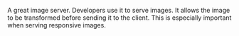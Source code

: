 A great image server. Developers use it to serve images.
It allows the image to be transformed before sending it to the client.
This is especially important when serving responsive images.
